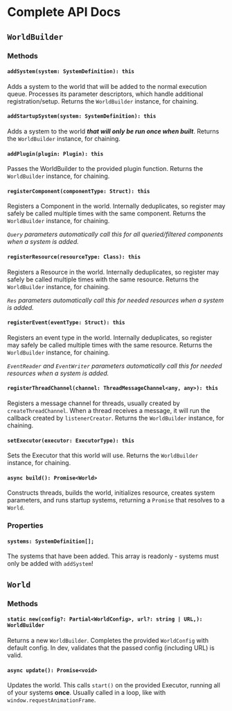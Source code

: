 # Complete API Docs

## `WorldBuilder`

### Methods

#### `addSystem(system: SystemDefinition): this`

Adds a system to the world that will be added to the normal execution queue.
Processes its parameter descriptors, which handle additional registration/setup.
Returns the `WorldBuilder` instance, for chaining.

#### `addStartupSystem(system: SystemDefinition): this`

Adds a system to the world _**that will only be run once when built**_. Returns
the `WorldBuilder` instance, for chaining.

#### `addPlugin(plugin: Plugin): this`

Passes the WorldBuilder to the provided plugin function. Returns the
`WorldBuilder` instance, for chaining.

#### `registerComponent(componentType: Struct): this`

Registers a Component in the world. Internally deduplicates, so register may
safely be called multiple times with the same component. Returns the
`WorldBuilder` instance, for chaining.

_`Query` parameters automatically call this for all queried/filtered components
when a system is added._

#### `registerResource(resourceType: Class): this`

Registers a Resource in the world. Internally deduplicates, so register may
safely be called multiple times with the same resource. Returns the
`WorldBuilder` instance, for chaining.

_`Res` parameters automatically call this for needed resources when a system is
added._

#### `registerEvent(eventType: Struct): this`

Registers an event type in the world. Internally deduplicates, so register may
safely be called multiple times with the same resource. Returns the
`WorldBuilder` instance, for chaining.

_`EventReader` and `EventWriter` parameters automatically call this for needed
resources when a system is added._

#### `registerThreadChannel(channel: ThreadMessageChannel<any, any>): this`

Registers a message channel for threads, usually created by
`createThreadChannel`. When a thread receives a message, it will run the
callback created by `listenerCreator`. Returns the `WorldBuilder` instance, for
chaining.

#### `setExecutor(executor: ExecutorType): this`

Sets the Executor that this world will use. Returns the `WorldBuilder` instance,
for chaining.

#### `async build(): Promise<World>`

Constructs threads, builds the world, initializes resource, creates system
parameters, and runs startup systems, returning a `Promise` that resolves to a
`World`.

### Properties

#### `systems: SystemDefinition[];`

The systems that have been added. This array is readonly - systems must only be
added with `addSystem`!

## `World`

### Methods

#### `static new(config?: Partial<WorldConfig>, url?: string | URL,): WorldBuilder`

Returns a new `WorldBuilder`. Completes the provided `WorldConfig` with default
config. In dev, validates that the passed config (including URL) is valid.

#### `async update(): Promise<void>`

Updates the world. This calls `start()` on the provided Executor, running all of
your systems **once**. Usually called in a loop, like with
`window.requestAnimationFrame`.
